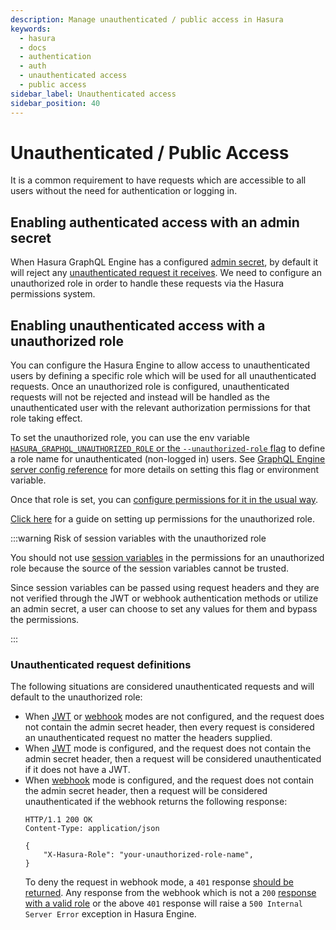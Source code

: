 ```yaml
---
description: Manage unauthenticated / public access in Hasura
keywords:
  - hasura
  - docs
  - authentication
  - auth
  - unauthenticated access
  - public access
sidebar_label: Unauthenticated access
sidebar_position: 40
---
```


# Unauthenticated / Public Access

It is a common requirement to have requests which are accessible to all users without the need for authentication or
logging in.

## Enabling authenticated access with an admin secret

When Hasura GraphQL Engine has a configured [admin secret](/deployment/securing-graphql-endpoint.mdx), by default it
will reject any [unauthenticated request it receives](#unauthenticated-request-definitions). We need to configure an
unauthorized role in order to handle these requests via the Hasura permissions system.

## Enabling unauthenticated access with a unauthorized role

You can configure the Hasura Engine to allow access to unauthenticated users by defining a specific role which will be
used for all unauthenticated requests. Once an unauthorized role is configured, unauthenticated requests will not be
rejected and instead will be handled as the unauthenticated user with the relevant authorization permissions for that
role taking effect.

To set the unauthorized role, you can use the env variable
[`HASURA_GRAPHQL_UNAUTHORIZED_ROLE` or the `--unauthorized-role` flag](/deployment/graphql-engine-flags/reference.mdx#unauthorized-role)
to define a role name for unauthenticated (non-logged in) users. See
[GraphQL Engine server config reference](/deployment/graphql-engine-flags/index.mdx) for more details on setting this
flag or environment variable.

Once that role is set, you can [configure permissions for it in the usual way](/auth/authorization/permissions/common-roles-auth-examples.mdx).

[Click here](/auth/authorization/permissions/common-roles-auth-examples.mdx#unauthorized-users-example) for a guide on setting up permissions for the unauthorized role.

:::warning Risk of session variables with the unauthorized role

You should not use [session variables](/auth/authorization/roles-variables.mdx#session-variables) in the permissions for
an unauthorized role because the source of the session variables cannot be trusted.

Since session variables can be passed using request headers and they are not verified through the JWT or webhook
authentication methods or utilize an admin secret, a user can choose to set any values for them and bypass the
permissions.

:::

### Unauthenticated request definitions

The following situations are considered unauthenticated requests and will default to the unauthorized role:

- When [JWT](/auth/authentication/jwt.mdx) or [webhook](/auth/authentication/webhook.mdx) modes are not configured, and
  the request does not contain the admin secret header, then every request is considered an unauthenticated request
  no matter the headers supplied.
- When [JWT](/auth/authentication/jwt.mdx) mode is configured, and the request does not contain the admin secret
  header, then a request will be considered unauthenticated if it does not have a JWT.
- When [webhook](/auth/authentication/webhook.mdx) mode is configured, and the request does not contain the admin
  secret header, then a request will be considered unauthenticated if the webhook returns the following response:
  ```http
  HTTP/1.1 200 OK
  Content-Type: application/json

  {
      "X-Hasura-Role": "your-unauthorized-role-name",
  }
  ```
  To deny the request in webhook mode, a `401` response [should be returned](/auth/authentication/webhook.mdx#auth-denial).
  Any response from the webhook which is not a `200` [response with a valid role](/auth/authentication/webhook.mdx#success)
  or the above `401` response will raise a `500 Internal Server Error` exception in Hasura Engine.